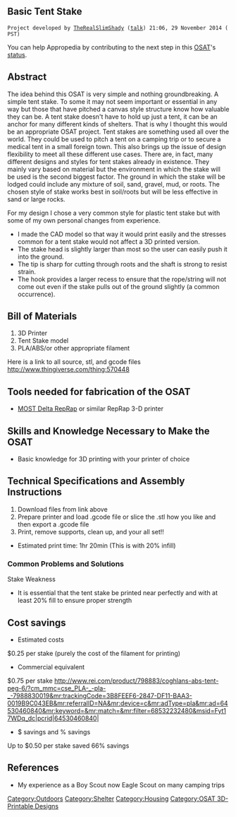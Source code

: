 
{{777}}
==Basic Tent Stake ==
 Project developed by [[User:TheRealSlimShady|TheRealSlimShady]] ([[User talk:TheRealSlimShady|talk]]) 21:06, 29 November 2014 (PST)
{{Statusboxtop}}
{{status-design}}
{{status-prototype}}
You can help Appropedia by contributing to the next step in this [[OSAT]]'s [[:Category:Status|status]].
{{boxbottom}}

==Abstract==
The idea behind this OSAT is very simple and nothing groundbreaking.  A simple tent stake.  To some it may not seem important or essential in any way but those that have pitched a canvas style structure know how valuable they can be.  A tent stake doesn't have to hold up just a tent, it can be an anchor for many different kinds of shelters.  That is why I thought this would be an appropriate OSAT project.  Tent stakes are something used all over the world.  They could be used to pitch a tent on a camping trip or to secure a medical tent in a small foreign town.  This also brings up the issue of design flexibility to meet all these different use cases.  There are, in fact, many different designs and styles for tent stakes already in existence.  They mainly vary based on material but the environment in which the stake will be used is the second biggest factor.  The ground in which the stake will be lodged could include any mixture of soil, sand, gravel, mud, or roots.  The chosen style of stake works best in soil/roots but will be less effective in sand or large rocks.

For my design I chose a very common style for plastic tent stake but with some of my own personal changes from experience.  
*I made the CAD model so that way it would print easily and the stresses common for a tent stake would not affect a 3D printed version.  
*The stake head is slightly larger than most so the user can easily push it into the ground.  
*The tip is sharp for cutting through roots and the shaft is strong to resist strain.  
*The hook provides a larger recess to ensure that the rope/string will not come out even if the stake pulls out of the ground slightly (a common occurrence).
{{Gallery
|title=Leave No Trace
|Image:BasicTentStake sideview.jpg|165mm length x 13mm shaft height
|Image:BasicTentStake angleview.jpg|Large head and hook
}}


== Bill of Materials==
#3D Printer
#Tent Stake model
#PLA/ABS/or other appropriate filament

Here is a link to all source, stl, and gcode files 
http://www.thingiverse.com/thing:570448

== Tools needed for fabrication of the OSAT==
* [[Delta_Build_Overview:MOST| MOST Delta RepRap]] or similar RepRap 3-D printer

== Skills and Knowledge Necessary to Make the OSAT ==
*Basic knowledge for 3D printing with your printer of choice

== Technical Specifications and Assembly Instructions==
# Download files from link above
# Prepare printer and load .gcode file or slice the .stl how you like and then export a .gcode file
# Print, remove supports, clean up, and your all set!!

* Estimated print time: 1hr 20min (This is with 20% infill)

=== Common Problems and Solutions===
Stake Weakness
* It is essential that the tent stake be printed near perfectly and with at least 20% fill to ensure proper strength

== Cost savings==
* Estimated costs
$0.25 per stake (purely the cost of the filament for printing)
* Commercial equivalent
$0.75 per stake
http://www.rei.com/product/798883/coghlans-abs-tent-peg-6/?cm_mmc=cse_PLA-_-pla-_-7988830019&mr:trackingCode=3B8FEEF6-2847-DF11-BAA3-0019B9C043EB&mr:referralID=NA&mr:device=c&mr:adType=pla&mr:ad=64530460840&mr:keyword=&mr:match=&mr:filter=68532232480&msid=Fyt17WDq_dc|pcrid|64530460840|

* $ savings and % savings
Up to $0.50 per stake saved
66% savings

==References==

*My experience as a Boy Scout now Eagle Scout on many camping trips

[[Category:Outdoors]]
[[Category:Shelter]]
[[Category:Housing]]
[[Category:OSAT 3D-Printable Designs]]